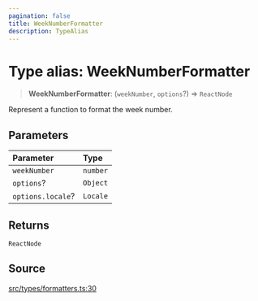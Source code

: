 ```yaml
---
pagination: false
title: WeekNumberFormatter
description: TypeAlias
---
```


# Type alias: WeekNumberFormatter

> **WeekNumberFormatter**: (`weekNumber`, `options`?) => `ReactNode`

Represent a function to format the week number.

## Parameters

| Parameter | Type |
| :------ | :------ |
| `weekNumber` | `number` |
| `options`? | `Object` |
| `options.locale`? | `Locale` |

## Returns

`ReactNode`

## Source

[src/types/formatters.ts:30](https://github.com/gpbl/react-day-picker/blob/575f9be39/src/types/formatters.ts#L30)
